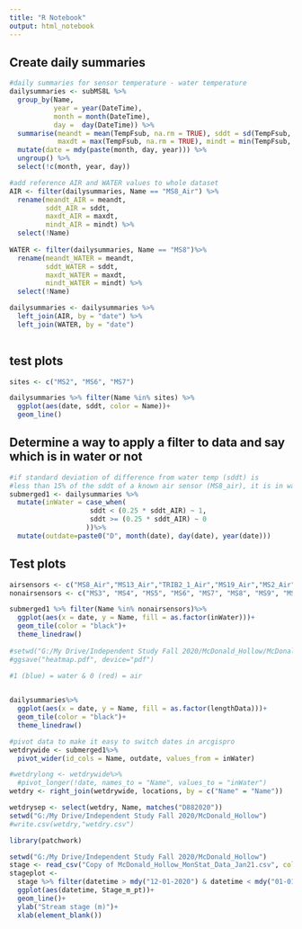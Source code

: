 ```yaml
---
title: "R Notebook"
output: html_notebook
---
```


## Create daily summaries

```r
#daily summaries for sensor temperature - water temperature
dailysummaries <- subMS8L %>% 
  group_by(Name, 
           year = year(DateTime), 
           month = month(DateTime), 
           day =  day(DateTime)) %>%
  summarise(meandt = mean(TempFsub, na.rm = TRUE), sddt = sd(TempFsub, na.rm = TRUE),
            maxdt = max(TempFsub, na.rm = TRUE), mindt = min(TempFsub, na.rm = TRUE), lengthData = length(TempFsub)) %>%
  mutate(date = mdy(paste(month, day, year))) %>%
  ungroup() %>%
  select(!c(month, year, day)) 

#add reference AIR and WATER values to whole dataset
AIR <- filter(dailysummaries, Name == "MS8_Air") %>%
  rename(meandt_AIR = meandt,
         sddt_AIR = sddt,
         maxdt_AIR = maxdt,
         mindt_AIR = mindt) %>%
  select(!Name)
  
WATER <- filter(dailysummaries, Name == "MS8")%>%
  rename(meandt_WATER = meandt,
         sddt_WATER = sddt,
         maxdt_WATER = maxdt,
         mindt_WATER = mindt) %>%
  select(!Name)

dailysummaries <- dailysummaries %>%
  left_join(AIR, by = "date") %>%
  left_join(WATER, by = "date")
  
```

## test plots

```r
sites <- c("MS2", "MS6", "MS7")

dailysummaries %>% filter(Name %in% sites) %>%
  ggplot(aes(date, sddt, color = Name))+
  geom_line()
```

## Determine a way to apply a filter to data and say which is in water or not

```r
#if standard deviation of difference from water temp (sddt) is 
#less than 15% of the sddt of a known air sensor (MS8_air), it is in water
submerged1 <- dailysummaries %>%
  mutate(inWater = case_when(
                    sddt < (0.25 * sddt_AIR) ~ 1,
                    sddt >= (0.25 * sddt_AIR) ~ 0
                   ))%>%
  mutate(outdate=paste0("D", month(date), day(date), year(date)))


```

## Test plots

```r
airsensors <- c("MS8_Air","MS13_Air","TRIB2_1_Air","MS19_Air","MS2_Air")
nonairsensors <- c("MS3", "MS4", "MS5", "MS6", "MS7", "MS8", "MS9", "MS10", "MS11", "MS12", "MS13", "MS14", "MS15", "MS16", "MS17", "MS18", "MS19", "MS20", "MS21", "TRIB1", "TRIB2_1", "TRIB2_2", "TRIB2_3", "TRIB3")

submerged1 %>% filter(Name %in% nonairsensors)%>%
  ggplot(aes(x = date, y = Name, fill = as.factor(inWater)))+
  geom_tile(color = "black")+
  theme_linedraw()
 
#setwd("G:/My Drive/Independent Study Fall 2020/McDonald_Hollow/McDonald_Hollow_Wet_Dry_Maps/wet and dry days")
#ggsave("heatmap.pdf", device="pdf")

#1 (blue) = water & 0 (red) = air
  
```


```r
dailysummaries%>%
  ggplot(aes(x = date, y = Name, fill = as.factor(lengthData)))+
  geom_tile(color = "black")+
  theme_linedraw()
```

```r
#pivot data to make it easy to switch dates in arcgispro
wetdrywide <- submerged1%>%
  pivot_wider(id_cols = Name, outdate, values_from = inWater)

#wetdrylong <- wetdrywide%>%
  #pivot_longer(!date, names_to = "Name", values_to = "inWater")
wetdry <- right_join(wetdrywide, locations, by = c("Name" = "Name"))

wetdrysep <- select(wetdry, Name, matches("D882020"))
setwd("G:/My Drive/Independent Study Fall 2020/McDonald_Hollow")
#write.csv(wetdry,"wetdry.csv")


```


```r
library(patchwork)

setwd("G:/My Drive/Independent Study Fall 2020/McDonald_Hollow")
stage <- read_csv("Copy of McDonald_Hollow_MonStat_Data_Jan21.csv", col_types = "Tddddddddddd")
stageplot <-
  stage %>% filter(datetime > mdy("12-01-2020") & datetime < mdy("01-01-2021")) %>%
  ggplot(aes(datetime, Stage_m_pt))+
  geom_line()+
  ylab("Stream stage (m)")+
  xlab(element_blank())



```

